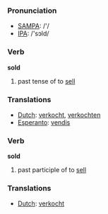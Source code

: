=== Pronunciation ===
*[[w:SAMPA|SAMPA]]: /'/
*[[w:IPA|IPA]]: /'sɔld/

=== Verb ===

'''sold'''

# past tense of to [[sell]]

=== Translations ===
*[[Dutch]]: [[verkocht]], [[verkochten]]
*[[Esperanto]]: [[vendis]]

=== Verb ===

'''sold'''

# past participle of to [[sell]]

=== Translations ===
*[[Dutch]]: [[verkocht]]